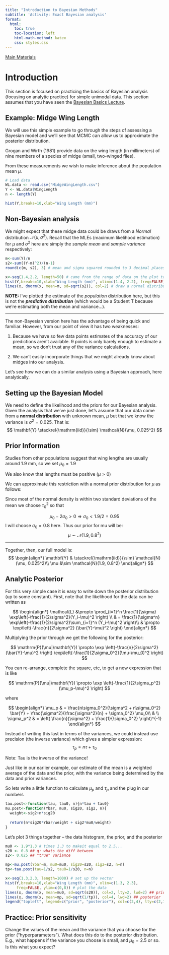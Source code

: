 ```yaml
---
title: "Introduction to Bayesian Methods"
subtitle: 'Activity: Exact Bayesian analysis'
format:
  html:
    toc: true
    toc-location: left
    html-math-method: katex
    css: styles.css
---
```


[Main Materials](materials.qmd)

# Introduction

This section is focused on practicing the basics of Bayesian analysis (focusing on analytic practice) for simple unimodal data. This section assumes that you have seen the [Bayesian Basics Lecture](VB_Bayes1.qmd).

## Example: Midge Wing Length

We will use this simple example to go through the steps of assessing a Bayesian model and we'll see that MCMC can allow us to approximate the posterior distribution.

Grogan and Wirth (1981) provide data on the wing length (in millimeters) of nine members of a species of midge (small, two-winged flies).

From these measurements we wish to make inference about the population mean $\mu$.

```r
# Load data
WL.data <- read.csv("MidgeWingLength.csv")
Y <- WL.data$WingLength
n <- length(Y)

hist(Y,breaks=10,xlab="Wing Length (mm)") 
```

## Non-Bayesian analysis

We might expect that these midge data could be draws from a *Normal* distribution $\mathcal{N}(\mu, \sigma^2)$. Recall that the MLEs (maximum likelihood estimation) for $\mu$ and $\sigma^2$ here are simply the *sample mean* and *sample variance* respectively:

```r
m<-sum(Y)/n
s2<-sum((Y-m)^2)/(n-1)
round(c(m, s2), 3) # mean and sigma squared rounded to 3 decimal places
```

```r
x<-seq(1.4,2.2, length=50) # came from the range of data on the plot to make the plot look pretty
hist(Y,breaks=10,xlab="Wing Length (mm)", xlim=c(1.4, 2.2), freq=FALSE) # let's plot it!
lines(x, dnorm(x, mean=m, sd=sqrt(s2)), col=2) # draw a normal distribution line of density with our mean and sd in red
```

**NOTE:** I've plotted the estimate of the *population* distribution here, but this is not the ***predictive distribution*** (which would be a Student T because we're estimating both the mean and variance...).

------------------------------------------------------------------------

The non-Bayesian version here has the advantage of being quick and familiar. However, from our point of view it has two weaknesses:

1.  Because we have so few data points estimates of the accuracy of our predictions aren't available. 9 points is only barely enough to estimate a mean, so we don't trust any of the variance calculations.

2.  We can't easily incorporate things that we might already know about midges into our analysis.

Let's see how we can do a similar analysis using a Bayesian approach, here analytically.

## Setting up the Bayesian Model

We need to define the likelihood and the priors for our Bayesian analysis. Given the analysis that we've just done, let's assume that our data come from a **normal distribution** with unknown mean, $\mu$ but that we know the variance is $\sigma^2 = 0.025$. That is: $$
\mathbf{Y} \stackrel{\mathrm{iid}}{\sim} \mathcal{N}(\mu, 0.025^2)
$$

## Prior Information

Studies from other populations suggest that wing lengths are usually around 1.9 mm, so we set $\mu_0 = 1.9$

We also know that lengths must be positive ($\mu >0$)

We can approximate this restriction with a normal prior distribution for $\mu$ as follows:

Since most of the normal density is within two standard deviations of the mean we choose $\tau^2_0$ so that

$$ \mu_0 - 2\sigma_0 >0 \Rightarrow \sigma_0 <1.9/2 = 0.95 $$ I will choose $\sigma_0=0.8$ here. Thus our prior for mu will be: $$
\mu \sim \mathcal{N}(1.9, 0.8^2)
$$

------------------------------------------------------------------------

Together, then, our full model is: $$
\begin{align*}
\mathbf{Y} & \stackrel{\mathrm{iid}}{\sim} \mathcal{N}(\mu, 0.025^2)\\
\mu &\sim \mathcal{N}(1.9, 0.8^2)
\end{align*}
$$

## Analytic Posterior

For this very simple case it is easy to write down the posterior distribution (up to some constant). First, note that the likelihood for the data can be written as

$$
\begin{align*}
\mathcal{L} &\propto \prod_{i=1}^n \frac{1}{\sigma} \exp\left(-\frac{1}{2\sigma^2}(Y_i-\mu)^2 \right) \\
& =  \frac{1}{\sigma^n} \exp\left(-\frac{1}{2\sigma^2}\sum_{i=1}^n (Y_i-\mu)^2 \right)\\
& \propto \exp\left(-\frac{n}{2\sigma^2} (\bar{Y}-\mu)^2 \right)
\end{align*}
$$

Multiplying the prior through we get the following for the posterior:

$$
\mathrm{P}(\mu|\mathbf{Y}) \propto \exp \left(-\frac{n}{2\sigma^2} (\bar{Y}-\mu)^2 \right) \exp\left(-\frac{1}{2\sigma_0^2}(\mu-\mu_0)^2 \right)
$$

You can re-arrange, complete the square, etc, to get a new expression that is like

$$
\mathrm{P}(\mu|\mathbf{Y}) \propto \exp \left(-\frac{1}{2\sigma_p^2} (\mu_p-\mu)^2 \right)
$$

where

$$
\begin{align*}
\mu_p & = \frac{n\sigma_0^2}{\sigma^2 + n\sigma_0^2} \bar{Y} +  \frac{\sigma^2}{\frac{\sigma^2}{n} + \sigma_0^2} \mu_0\\
& \\
\sigma_p^2 & = \left( \frac{n}{\sigma^2} + \frac{1}{\sigma_0^2} \right)^{-1}
\end{align*}
$$

Instead of writing this last in terms of the variances, we could instead use precision (the inverse variance) which gives a simpler expression: $$
\tau_p = n\tau + \tau_0
$$

Note: Tau is the inverse of the variance!

Just like in our earlier example, our estimate of the mean is a weighted average of the data and the prior, with the variance being determined by the data and prior variances.

So lets write a little function to calculate $\mu_p$ and $\tau_p$ and the plug in our numbers

```r
tau.post<-function(tau, tau0, n){n*tau + tau0} 
mu.post<-function(Ybar, mu0, sig20, sig2, n){
  weight<-sig2+n*sig20
  
  return(n*sig20*Ybar/weight + sig2*mu0/weight)
}
```

Let's plot 3 things together -- the data histogram, the prior, and the posterior

```r
mu0 <- 1.9*1.3 # times 1.3 to makeit equal to 2.5...
s20 <- 0.8 ## q: whats the diff between
s2<- 0.025 ## "true" variance

mp<-mu.post(Ybar=m, mu0=mu0, sig20=s20, sig2=s2, n=n)
tp<-tau.post(tau=1/s2, tau0=1/s20, n=n)
```

```r
x<-seq(1.3,2.3, length=1000) # set up the vector 
hist(Y,breaks=10,xlab="Wing Length (mm)", xlim=c(1.3, 2.3),
     freq=FALSE, ylim=c(0,8)) # plot the data
lines(x, dnorm(x, mean=mu0, sd=sqrt(s20)), col=2, lty=2, lwd=2) ## prior
lines(x, dnorm(x, mean=mp, sd=sqrt(1/tp)), col=4, lwd=2) ## posterior
legend("topleft", legend=c("prior", "posterior"), col=c(2,4), lty=c(2,1), lwd=2) # create legend
```

## Practice: Prior sensitivity

Change the values of the mean and the variance that you choose for the prior ("hyperparameters"). What does this do to the posterior distribution. E.g., what happens if the variance you choose is small, and $\mu_0 =2.5$ or so. Is this what you expect?


<br> <br> <br>
